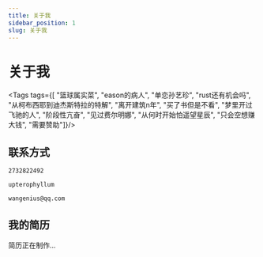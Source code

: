 ```yaml
---
title: 关于我
sidebar_position: 1
slug: 关于我
---
```



# 关于我

<Tags tags={[
"篮球属实菜",
"eason的病人",
"单恋孙艺珍",
"rust还有机会吗",
"从柯布西耶到迪杰斯特拉的特解",
"离开建筑n年",
"买了书但是不看",
"梦里开过飞驰的人",
"阶段性亢奋",
"见过费尔明娜",
"从何时开始怕遥望星辰",
"只会空想赚大钱",
"需要赞助"]}/>

## 联系方式

```text title="QQ"
2732822492
```

```text title="微信"
upterophyllum
```

```text title="邮箱"
wangenius@qq.com
```

## 我的简历

​简历正在制作...

